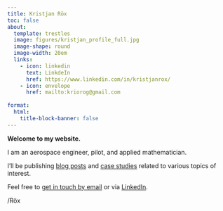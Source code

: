 ```yaml
---
title: Kristjan Röx
toc: false
about:
  template: trestles
  image: figures/kristjan_profile_full.jpg
  image-shape: round
  image-width: 20em
  links:
    - icon: linkedin
      text: LinkdeIn
      href: https://www.linkedin.com/in/kristjanrox/
    - icon: envelope
      href: mailto:kriorog@gmail.com
      
format:
  html:
    title-block-banner: false
---
```


**Welcome to my website.**

I am an aerospace engineer, pilot, and applied mathematician.

I'll be publishing [blog posts](blog.qmd) and [case studies](case_studies.qmd) related to various topics of interest.

Feel free to [get in touch by email](mailto:kriorog@gmail.com) or via [LinkedIn](https://www.linkedin.com/in/kristjanrox).

/Röx
